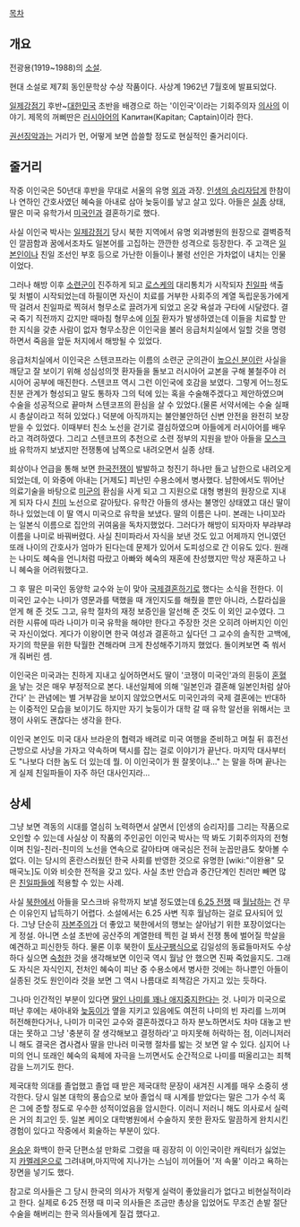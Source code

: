 [[목차]]

== 개요 ==
전광용(1919~1988)의 [[소설]].

현대 소설로 제7회 동인문학상 수상 작품이다. 사상계 1962년 7월호에 발표되었다. 

[[일제강점기]] 후반~[[대한민국]] 초반을 배경으로 하는 '이인국'이라는 기회주의자 [[의사]]의 이야기. 제목의 꺼삐딴은 [[러시아어]]의 Капитан(Kapitan; Captain)이라 한다.

[[권선징악]]과는 거리가 먼, 어떻게 보면 씁쓸할 정도로 현실적인 줄거리이다.

== 줄거리 ==
작중 이인국은 50년대 후반을 무대로 서울의 유명 [[외과]] 과장. [[인생의 승리자]]답게 한참이나 연하인 간호사였던 혜숙을 아내로 삼아 늦둥이를 낳고 살고 있다. 아들은 [[실종]] 상태, 딸은 미국 유학가서 [[미국인]]과 결혼하기로 했다. 

사실 이인국 박사는 [[일제강점기]] 당시 북한 지역에서 유명 외과병원의 원장으로 결벽증적인 깔끔함과 꿈에서조차도 일본어를 고집하는 깐깐한 성격으로 등장한다. 주 고객은 [[일본인]]이나 친일 조선인 부호 등으로 가난한 이들이나 불령 선인은 가차없이 내치는 인물이었다.

그러나 해방 이후 [[소련]]군이 진주하게 되고 [[로스케]]의 대리통치가 시작되자 [[친일파]] 색출 및 처벌이 시작되었는데 하필이면 자신이 치료를 거부한 사회주의 계열 독립운동가에게 딱 걸려서 친일파로 찍혀서 형무소로 끌려가게 되었고 온갖 욕설과 구타에 시달렸다. 결국 죽기 직전까지 갔지만 때마침 형무소에 [[이질]] 환자가 발생하였는데 이들을 치료할 만한 지식을 갖춘 사람이 없자 형무소장은 이인국을 불러 응급처치실에서 일할 것을 명령하면서 죽음을 앞둔 처지에서 해방될 수 있었다.

응급처치실에서 이인국은 스텐코프라는 이름의 소련군 군의관이 [[높으신 분]]이란 사실을 깨닫고 잘 보이기 위해 성심성의껏 환자들을 돌보고 러시아어 교본을 구해 불철주야 러시아어 공부에 매진한다. 스텐코프 역시 그런 이인국에 호감을 보였다. 그렇게 어느정도 친분 관계가 형성되고 말도 통하자 그의 턱에 있는 혹을 수술해주겠다고 제안하였으며 수술을 성공적으로 끝마쳐 스텐코프의 환심을 살 수 있었다.(물론 서약서에는 수술 실패시 총살이라고 적혀 있었다.) 덕분에 아직까지는 불안불안하던 신변 안전을 완전히 보장받을 수 있었다. 이때부터 친소 노선을 걷기로 결심하였으며 아들에게 러시아어를 배우라고 격려하였다. 그리고 스텐코프의 추천으로 소련 정부의 지원을 받아 아들을 [[모스크바]] 유학까지 보냈지만 전쟁통에 남쪽으로 내려오면서 실종 상태.

회상이나 언급을 통해 보면 [[한국전쟁]]이 발발하고 청진기 하나만 들고 남한으로 내려오게 되었는데, 이 와중에 아내는 [거제도] 피난민 수용소에서 병사했다. 남한에서도 뛰어난 의료기술을 바탕으로 [[미군]]의 환심을 사게 되고 그 지원으로 대형 병원의 원장으로 지내게 되자 다시 [[친미]] 노선으로 갈아탔다. 유학간 아들의 생사는 불명인 상태였고 대신 딸이 하나 있었는데 이 딸 역시 미국으로 유학을 보냈다. 딸의 이름은 나미. 본래는 나미꼬라는 일본식 이름으로 집안의 귀여움을 독차지했었다. 그러다가 해방이 되자마자 부랴부랴 이름을 나미로 바꿔버렸다. 사실 친미파라서 자식을 보낸 것도 있고 어제까지 언니였던 또래 나이의 간호사가 엄마가 된다는데 문제가 있어서 도피성으로 간 이유도 있다. 원래는 나미도 혜숙을 언니처럼 따랐고 아빠와 혜숙의 재혼에 찬성했지만 막상 재혼하고 나니 혜숙을 어려워했다고.

그 후 딸은 미국인 동양학 교수와 눈이 맞아 [[국제결혼]]하기로 했다는 소식을 전한다. 이 미국인 교수는 나미가 영문과를 택했을 때 개인지도를 해줬을 뿐만 아니라, 스칼라십을 얻게 해 준 것도 그고, 유학 절차의 재정 보증인을 알선해 준 것도 이 외인 교수였다. 그러한 시류에 따라 나미가 미국 유학을 해야만 한다고 주장한 것은 오히려 아버지인 이인국 자신이었다. 게다가 이왕이면 한국 여성과 결혼하고 싶다던 그 교수의 솔직한 고백에, 자기의 학문을 위한 탁월한 견해라며 크게 찬성해주기까지 했었다. 돌이켜보면 죽 쒀서 개 줘버린 셈.

이인국은 미국과는 친하게 지내고 싶어하면서도 딸이 '코쟁이 미국인'과의 흰둥이 [[혼혈]]을 낳는 것은 매우 부정적으로 본다. 내선일체에 의해 '일본인과 결혼해 일본인처럼 살아간다' 는 관념에는 별 거부감을 보이지 않았으면서도 미국인과의 국제 결혼에는 반대하는 이중적인 모습을 보이기도 하지만 자기 늦둥이가 대학 갈 때 유학 알선을 위해서는 코쟁이 사위도 괜찮다는 생각을 한다. 

이인국 본인도 미국 대사 브라운의 협력과 배려로 미국 여행을 준비하고 며칠 뒤 휴전선 근방으로 사냥을 가자고 약속하며 택시를 잡는 걸로 이야기가 끝난다. 마지막 대사부터도 "나보다 더한 놈도 더 있는데 뭘. 이 이인국이가 뭔 잘못이냐..." 는 말을 하며 끝나는 게 실제 친일파들이 자주 하던 대사인지라...

== 상세 ==
그냥 보면 격동의 시대를 열심히 노력하면서 살면서 [인생의 승리자]를 그리는 작품으로 오인할 수 있는데 사실상 이 작품의 주인공인 이인국 박사는 딱 봐도 기회주의자의 전형이며 친일-친러-친미의 노선을 연속으로 갈아타며 애국심은 전혀 눈꼽만큼도 찾아볼 수 없다. 이는 당시의 혼란스러웠던 한국 사회를 반영한 것으로 유명한 [wiki:"이완용" 모 매국노]도 이와 비슷한 전적을 갖고 있다. 사실 초반 안습과 중간단계인 친러만 빼면 많은 [[친일파]]들에 적용할 수 있는 사례.

사실 [[북한]]에서 아들을 모스크바 유학까지 보낼 정도였는데 [[6.25 전쟁]] 때 [[월남]]하는 건 무슨 이유인지 납득하기 어렵다. 소설에서는 6.25 사변 직후 월남하는 걸로 묘사되어 있다. 그냥 단순히 [[자본주의]]가 더 좋았고 북한에서의 행보는 살아남기 위한 포장이었다는 게 정설. 아니면 소설 초반에 공산주의 계열한테 찍힌 걸 봐서 전쟁 통에 벌어질 학살을 예견하고 피신한듯 하다. 물론 이후 북한이 [[토사구팽]]식으로 김일성의 동료들마저도 수상하다 싶으면 [[숙청]]한 것을 생각해보면 이인국 역시 월남 안 했으면 진짜 죽었을지도. 그래도 자식은 자식인지, 전처인 혜숙이 피난 중 수용소에서 병사한 것에는 하나뿐인 아들이 실종된 것도 원인이라 것을 보면 그 역시 나름대로 죄책감은 가지고 있는 듯하다. 

그나마 인간적인 부분이 있다면 [[딸바보|딸인 나미를 꽤나 애지중지]]한다는 것. 나미가 미국으로 떠난 후에는 새아내와 [[늦둥이]]가 옆을 지키고 있음에도 여전히 나미의 빈 자리를 느끼며 허전해한다거나, 나미가 미국인 교수와 결혼하겠다고 하자 분노하면서도 차마 대놓고 반대는 못하고 그냥 '충분히 잘 생각해보고 결정하라'고 마지못해 허락하는 점, 이러니저러니 해도 결국은 겸사겸사 딸을 만나러 미국행 절차를 밟는 것 보면 알 수 있다. 심지어 나미의 언니 또래인 혜숙의 육체에 자극을 느끼면서도 순간적으로 나미를 떠올리고는 죄책감을 느끼기도 한다. 

제국대학 의대를 졸업했고 졸업 때 받은 제국대학 문장이 새겨진 시계를 매우 소중히 생각한다. 당시 일본 대학의 풍습으로 보아 졸업식 때 시계를 받았다는 말은 그가 수석 혹은 그에 준할 정도로 우수한 성적이었음을 암시한다. 이러니 저러니 해도 의사로서 실력은 거의 최고인 듯. 일본 케이오 대학병원에서 수술하지 못한 환자도 말끔하게 완치시킨 경험이 있다고 작중에서 회술하는 부분이 있다.

[[윤승운]] 화백이 한국 단편소설 만화로 그렸을 때 굉장히 이 이인국이란 캐릭터가 싫었는지 [[카멜레온]]으로 그려내며,마지막에 지나가는 스님이 끼어들어 '저 속물' 이라고 욕하는 장면을 넣기도 했다.

참고로 의사들은 그 당시 한국의 의사가 저렇게 실력이 좋았을리가 없다고 비현실적이라고 한다. 실제로 6·25 전쟁 때 미국 의사들은 조금만 총상을 입었어도 무조건 손발 절단 수술을 해버리는 한국 의사들에게 질겁 했다고.
